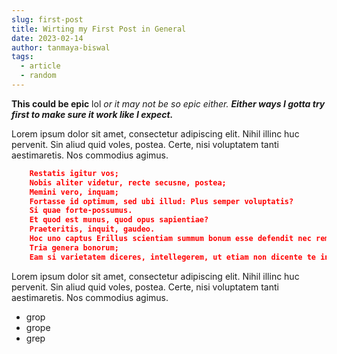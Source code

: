 ```yaml
---
slug: first-post
title: Wirting my First Post in General
date: 2023-02-14
author: tanmaya-biswal
tags:
  - article
  - random
---
```

**This could be epic** lol *or it may not be so epic either.* ***Either ways I gotta try first to make sure it work like I expect.***

Lorem ipsum dolor sit amet, consectetur adipiscing elit. Nihil illinc huc pervenit. Sin aliud quid voles, postea. Certe, nisi voluptatem tanti aestimaretis. Nos commodius agimus. 

```json
	Restatis igitur vos;
	Nobis aliter videtur, recte secusne, postea;
	Memini vero, inquam;
	Fortasse id optimum, sed ubi illud: Plus semper voluptatis?
	Si quae forte-possumus.
	Et quod est munus, quod opus sapientiae?
	Praeteritis, inquit, gaudeo.
	Hoc uno captus Erillus scientiam summum bonum esse defendit nec rem ullam aliam per se expetendam.
	Tria genera bonorum;
	Eam si varietatem diceres, intellegerem, ut etiam non dicente te intellego;
```

Lorem ipsum dolor sit amet, consectetur adipiscing elit. Nihil illinc huc pervenit. Sin aliud quid voles, postea. Certe, nisi voluptatem tanti aestimaretis. Nos commodius agimus.

* grop
* grope
* grep